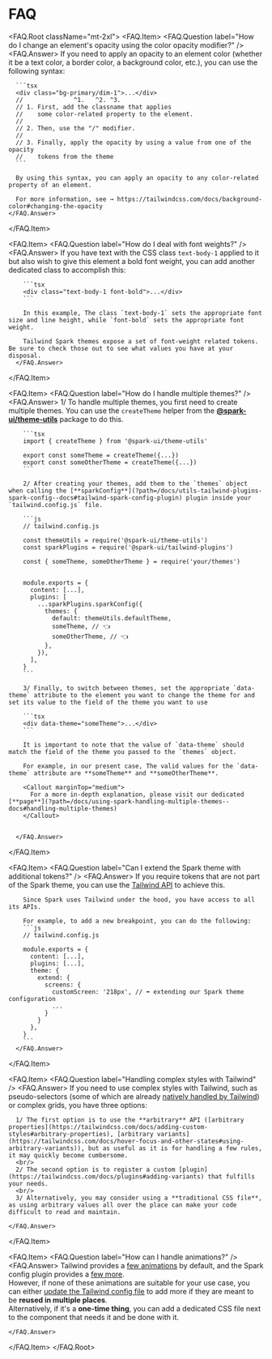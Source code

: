 
<Meta title="Using Spark/F.A.Q" />

# FAQ

<FAQ.Root className="mt-2xl">
  <FAQ.Item>
    <FAQ.Question label="How do I change an element's opacity using the color opacity modifier?" />
    <FAQ.Answer>
      If you need to apply an opacity to an element color (whether it be a text color, a border color,
      a background color, etc.), you can use the following syntax:
      
      ```tsx
      <div class="bg-primary/dim-1">...</div>
      //              ^1.   ^2. ^3.
      // 1. First, add the classname that applies
      //    some color-related property to the element.
      //
      // 2. Then, use the "/" modifier.
      //
      // 3. Finally, apply the opacity by using a value from one of the opacity
      //    tokens from the theme
      ```

      By using this syntax, you can apply an opacity to any color-related property of an element.

      For more information, see → https://tailwindcss.com/docs/background-color#changing-the-opacity
    </FAQ.Answer>

  </FAQ.Item>

  <FAQ.Item>
    <FAQ.Question
      label="How do I deal with font weights?"
    />
      <FAQ.Answer>
        If you have text with the CSS class `text-body-1` applied to it but also wish to give this element a bold font weight, you can add another dedicated class to accomplish this:

        ```tsx
        <div class="text-body-1 font-bold">...</div>
        ```

        In this example, The class `text-body-1` sets the appropriate font size and line height, while `font-bold` sets the appropriate font weight.

        Tailwind Spark themes expose a set of font-weight related tokens. Be sure to check those out to see what values you have at your disposal.
      </FAQ.Answer>

  </FAQ.Item>

   <FAQ.Item>
    <FAQ.Question
      label="How do I handle multiple themes?"
    />
      <FAQ.Answer>
        1/ To handle multiple themes, you first need to create multiple themes. You can use the `createTheme` helper from the [**@spark-ui/theme-utils**](?path=/docs/utils-theme--docs#createtheme) package to do this.
        
        ```tsx
        import { createTheme } from '@spark-ui/theme-utils'

        export const someTheme = createTheme({...})
        export const someOtherTheme = createTheme({...})
        ```

        2/ After creating your themes, add them to the `themes` object when calling the [**sparkConfig**](?path=/docs/utils-tailwind-plugins-spark-config--docs#tailwind-spark-config-plugin) plugin inside your `tailwind.config.js` file.

        ```js
        // tailwind.config.js

        const themeUtils = require('@spark-ui/theme-utils')
        const sparkPlugins = require('@spark-ui/tailwind-plugins')

        const { someTheme, someOtherTheme } = require('your/themes')


        module.exports = {
          content: [...],
          plugins: [
            ...sparkPlugins.sparkConfig({
              themes: {
                default: themeUtils.defaultTheme,
                someTheme, // 👈
                someOtherTheme, // 👈
              },
            }),
          ],
        }
        ```

        3/ Finally, to switch between themes, set the appropriate `data-theme` attribute to the element you want to change the theme for and set its value to the field of the theme you want to use

        ```tsx
        <div data-theme="someTheme">...</div>
        ```

        It is important to note that the value of `data-theme` should match the field of the theme you passed to the `themes` object.

        For example, in our present case, The valid values for the `data-theme` attribute are **someTheme** and **someOtherTheme**.

        <Callout marginTop="medium">
          For a more in-depth explanation, please visit our dedicated [**page**](?path=/docs/using-spark-handling-multiple-themes--docs#handling-multiple-themes)
        </Callout>


      </FAQ.Answer>

  </FAQ.Item>

  <FAQ.Item>
    <FAQ.Question
      label="Can I extend the Spark theme with additional tokens?"
    />
      <FAQ.Answer>
        If you require tokens that are not part of the Spark theme, you can use the [Tailwind API](https://tailwindcss.com/docs/theme#extending-the-default-theme) to achieve this.
        
        Since Spark uses Tailwind under the hood, you have access to all its APIs.
        
        For example, to add a new breakpoint, you can do the following:
        ```js
        // tailwind.config.js

        module.exports = {
          content: [...],
          plugins: [...],
          theme: {
            extend: {
              screens: {
                customScreen: '218px', // ⬅️ extending our Spark theme configuration
                ...
              }
            }
          },
        }
        ```
      </FAQ.Answer>

  </FAQ.Item>

  <FAQ.Item>
    <FAQ.Question
      label="Handling complex styles with Tailwind"
    />
    <FAQ.Answer>
      If you need to use complex styles with Tailwind, such as pseudo-selectors (some of which are already [natively handled by Tailwind](https://tailwindcss.com/docs/hover-focus-and-other-states#first-last-odd-and-even)) or complex grids, you have three options:
      
      1/ The first option is to use the **arbitrary** API ([arbitrary properties](https://tailwindcss.com/docs/adding-custom-styles#arbitrary-properties), [arbitrary variants](https://tailwindcss.com/docs/hover-focus-and-other-states#using-arbitrary-variants)), but as useful as it is for handling a few rules, it may quickly become cumbersome.
      <br/>
      2/ The second option is to register a custom [plugin](https://tailwindcss.com/docs/plugins#adding-variants) that fulfills your needs.
      <br/>
      3/ Alternatively, you may consider using a **traditional CSS file**, as using arbitrary values all over the place can make your code difficult to read and maintain.

    </FAQ.Answer>

  </FAQ.Item>

  <FAQ.Item>
    <FAQ.Question
      label="How can I handle animations?"
    />
    <FAQ.Answer>
      Tailwind provides a [few animations](https://tailwindcss.com/docs/animation) by default, and the Spark config plugin provides a [few more](?path=/docs/utils-tailwind-plugins-animations--docs#keyframes). 
      <br/>
      However, if none of these animations are suitable for your use case, you can either [update the Tailwind config file](https://tailwindcss.com/docs/animation#customizing-your-theme) to add more if they are meant to be **reused in multiple places**.
      <br/>
      Alternatively, if it's a **one-time thing**, you can add a dedicated CSS file next to the component that needs it and be done with it.

    </FAQ.Answer>

  </FAQ.Item>
</FAQ.Root>
